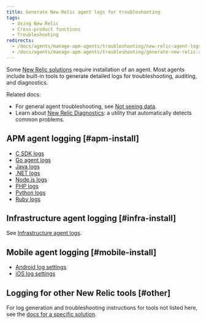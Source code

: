 ```yaml
---
title: Generate New Relic agent logs for troubleshooting
tags:
  - Using New Relic
  - Cross-product functions
  - Troubleshooting
redirects:
  - /docs/agents/manage-apm-agents/troubleshooting/new-relic-agent-logs-troubleshooting
  - /docs/agents/manage-apm-agents/troubleshooting/generate-new-relic-agent-logs-troubleshooting
---
```


Some [New Relic solutions](https://newrelic.com/integrations) require installation of an agent. Most agents include built-in tools to generate detailed logs for troubleshooting, auditing, and diagnostics.

Related docs:

* For general agent troubleshooting, see [Not seeing data](/docs/agents/manage-apm-agents/troubleshooting/not-seeing-data).
* Learn about [New Relic Diagnostics](/docs/using-new-relic/cross-product-functions/troubleshooting/new-relic-diagnostics): a utility that automatically detects common problems.

## APM agent logging [#apm-install]

* [C SDK logs](/docs/agents/c-sdk/install-configure/install-c-sdk-compile-link-your-code#logging)
* [Go agent logs](/docs/agents/go-agent/configuration/go-agent-logging)
* [Java logs](/docs/agents/java-agent/troubleshooting/generate-debug-logs-troubleshooting-java)
* [.NET logs](/docs/agents/net-agent/troubleshooting/generate-logs-troubleshooting-net)
* [Node.js logs](/docs/agents/nodejs-agent/troubleshooting/generate-trace-log-troubleshooting-nodejs)
* [PHP logs](/docs/agents/php-agent/troubleshooting/generating-logs-troubleshooting-php)
* [Python logs](/docs/agents/python-agent/troubleshooting/python-agent-logging)
* [Ruby logs](/docs/agents/ruby-agent/troubleshooting/generating-logs-troubleshooting-ruby)

## Infrastructure agent logging [#infra-install]

See [Infrastructure agent logs](/docs/infrastructure/new-relic-infrastructure/troubleshooting/generate-logs-troubleshooting-infrastructure).

## Mobile agent logging [#mobile-install]

* [Android log settings](/docs/mobile-monitoring/new-relic-mobile-android/api-guides/android-agent-configuration-feature-flags#logging)
* [iOS log settings](/docs/mobile-monitoring/new-relic-mobile-ios/installation/ios-manual-installation#logging)

## Logging for other New Relic tools [#other]

For log generation and troubleshooting instructions for tools not listed here, see the [docs for a specific solution](https://newrelic.com/integrations).
